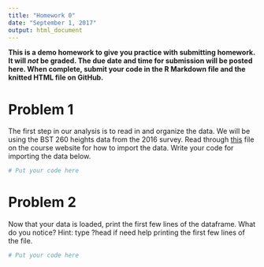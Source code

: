 ```yaml
---
title: "Homework 0"
date: "September 1, 2017"
output: html_document
---
```


**This is a demo homework to give you practice with submitting homework. It will _not_ be graded. The due date and time for submission will be posted here. When complete, submit your code in the R Markdown file and the knitted HTML file on GitHub.**

# Problem 1

The first step in our analysis is to read in and organize the data. We will be using the BST 260 heights data from the 2016 survey. Read through [this](https://github.com/datasciencelabs/2017/blob/master/Lectures/Lecture%202/data-import.Rmd) file on the course website for how to import the data. Write your code for importing the data below.

```r
# Put your code here
```

# Problem 2

Now that your data is loaded, print the first few lines of the dataframe. What do you notice? Hint: type ?head if need help printing the first few lines of the file.

```r
# Put your code here
```


